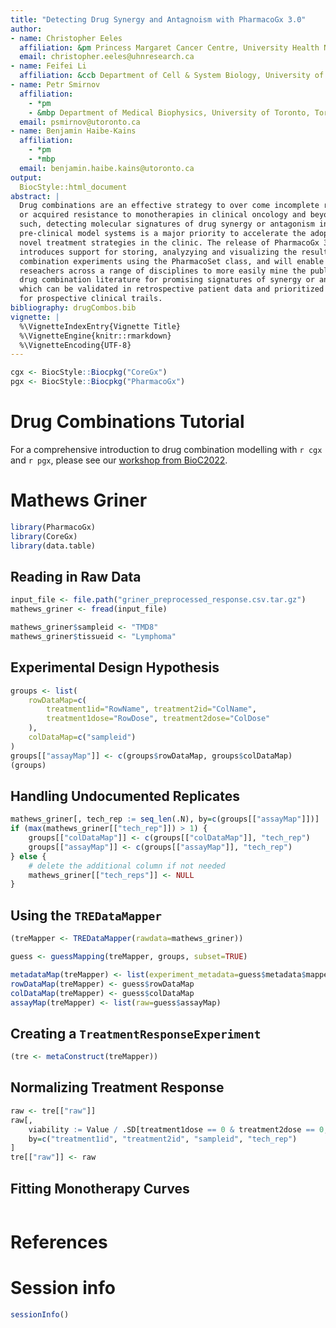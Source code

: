 ```yaml
---
title: "Detecting Drug Synergy and Antagnoism with PharmacoGx 3.0"
author:
- name: Christopher Eeles
  affiliation: &pm Princess Margaret Cancer Centre, University Health Network, Toronto Canada
  email: christopher.eeles@uhnresearch.ca
- name: Feifei Li
  affiliation: &ccb Department of Cell & System Biology, University of Toronto, Toronto Canada
- name: Petr Smirnov
  affiliation:
    - *pm
    - &mbp Department of Medical Biophysics, University of Toronto, Toronto Canada
  email: psmirnov@utoronto.ca
- name: Benjamin Haibe-Kains
  affiliation:
    - *pm
    - *mbp
  email: benjamin.haibe.kains@utoronto.ca
output:
  BiocStyle::html_document
abstract: |
  Drug combinations are an effective strategy to over come incomplete response
  or acquired resistance to monotherapies in clinical oncology and beyond. As
  such, detecting molecular signatures of drug synergy or antagonism in
  pre-clinical model systems is a major priority to accelerate the adoption of
  novel treatment strategies in the clinic. The release of PharmacoGx 3.0
  introduces support for storing, analyzying and visualizing the results of drug
  combination experiments using the PharmacoSet class, and will enable
  reseachers across a range of disciplines to more easily mine the published
  drug combination literature for promising signatures of synergy or antagonism
  which can be validated in retrospective patient data and prioritized
  for prospective clinical trails.
bibliography: drugCombos.bib
vignette: |
  %\VignetteIndexEntry{Vignette Title}
  %\VignetteEngine{knitr::rmarkdown}
  %\VignetteEncoding{UTF-8}
---
```


```r
cgx <- BiocStyle::Biocpkg("CoreGx")
pgx <- BiocStyle::Biocpkg("PharmacoGx")
```

# Drug Combinations Tutorial

For a comprehensive introduction to drug combination modelling with `r cgx` and
`r pgx`, please see our
[workshop from BioC2022](http://bhklab.ca/bioc2022workshop/articles/PGxWorkshop.html).

# Mathews Griner

```r
library(PharmacoGx)
library(CoreGx)
library(data.table)
```

## Reading in Raw Data

```r
input_file <- file.path("griner_preprocessed_response.csv.tar.gz")
mathews_griner <- fread(input_file)
```


```r
mathews_griner$sampleid <- "TMD8"
mathews_griner$tissueid <- "Lymphoma"
```

## Experimental Design Hypothesis

```r
groups <- list(
    rowDataMap=c(
        treatment1id="RowName", treatment2id="ColName",
        treatment1dose="RowDose", treatment2dose="ColDose"
    ),
    colDataMap=c("sampleid")
)
groups[["assayMap"]] <- c(groups$rowDataMap, groups$colDataMap)
(groups)
```

## Handling Undocumented Replicates

```r
mathews_griner[, tech_rep := seq_len(.N), by=c(groups[["assayMap"]])]
if (max(mathews_griner[["tech_rep"]]) > 1) {
    groups[["colDataMap"]] <- c(groups[["colDataMap"]], "tech_rep")
    groups[["assayMap"]] <- c(groups[["assayMap"]], "tech_rep")
} else {
    # delete the additional column if not needed
    mathews_griner[["tech_reps"]] <- NULL
}
```

## Using the `TREDataMapper`

```r
(treMapper <- TREDataMapper(rawdata=mathews_griner))
```

```r
guess <- guessMapping(treMapper, groups, subset=TRUE)
```

```r
metadataMap(treMapper) <- list(experiment_metadata=guess$metadata$mapped_columns)
rowDataMap(treMapper) <- guess$rowDataMap
colDataMap(treMapper) <- guess$colDataMap
assayMap(treMapper) <- list(raw=guess$assayMap)
```

## Creating a `TreatmentResponseExperiment`

```r
(tre <- metaConstruct(treMapper))
```

## Normalizing Treatment Response

```r
raw <- tre[["raw"]]
raw[,
    viability := Value / .SD[treatment1dose == 0 & treatment2dose == 0, Value],
    by=c("treatment1id", "treatment2id", "sampleid", "tech_rep")
]
tre[["raw"]] <- raw
```

## Fitting Monotherapy Curves

```r

```

# References


# Session info {.unnumbered}

```r
sessionInfo()
```
